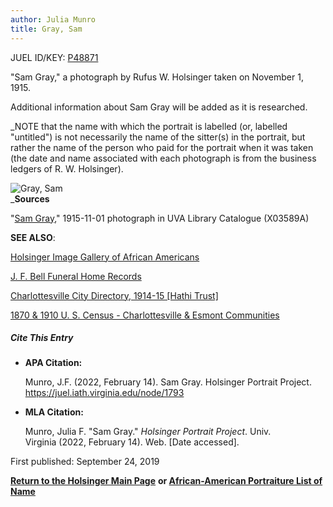 ```yaml
---
author: Julia Munro
title: Gray, Sam
---
```

JUEL ID/KEY: [P48871](http://juel.iath.virginia.edu/public_person?person=48871 "P48871")

"Sam Gray," a photograph by Rufus W. Holsinger taken on November 1, 1915.

Additional information about Sam Gray will be added as it is researched. 

_NOTE that the name with which the portrait is labelled (or, labelled "untitled") is not necessarily the name of the sitter(s) in the portrait, but rather the name of the person who paid for the portrait when it was taken (the date and name associated with each photograph is from the business ledgers of R. W. Holsinger).  
  
![Gray, Sam](https://iiif.lib.virginia.edu/iiif/uva-lib:1043734/full/1337,1000/0/default.jpg "Gray, Sam")  
_**Sources**

"[Sam Gray](https://search.lib.virginia.edu/catalog/uva-lib:1043734#?c=0&m=0&s=0&cv=0&xywh=-585%2C-1%2C4108%2C3046 "Gray, Sam")," 1915-11-01 photograph in UVA Library Catalogue (X03589A) 

**SEE ALSO**:

[Holsinger Image Gallery of African Americans](http://rwholsingerphotos.org/images.php "Holsinger Image Gallery of African Americans")

[J. F. Bell Funeral Home Records](http://www2.vcdh.virginia.edu/afam/raceandplace/perl_scripts/funeral_search.html "J. F. Bell Funeral Home Database")

[Charlottesville City Directory, 1914-15 \[Hathi Trust\]](https://catalog.hathitrust.org/Record/101954103 "Charlottesville City Directory, 1914-15") 

[1870 & 1910 U. S. Census - Charlottesville & Esmont Communities](http://www2.vcdh.virginia.edu/afam/raceandplace/census/search_both.html "1870 & 1910 U. S. Census: Charlottesville and Esmont Communities")

##### **Cite This Entry**

*   **APA Citation:**
    
    Munro, J.F. (2022, February 14). Sam Gray. Holsinger Portrait Project. https://juel.iath.virginia.edu/node/1793
    
*   **MLA Citation:**
    
    Munro, Julia F. "Sam Gray." _Holsinger Portrait Project_. Univ. Virginia (2022, February 14). Web. \[Date accessed\].
    

  
First published: September 24, 2019    

[**Return to the Holsinger Main Page**](http://juel.iath.virginia.edu/node/980) **or [African-American Portraiture List of Name](http://juel.iath.virginia.edu/node/996)**